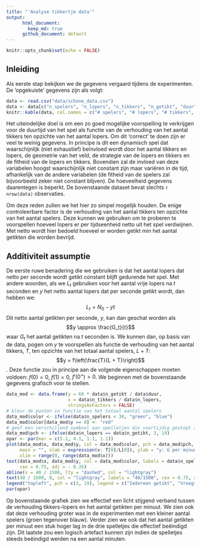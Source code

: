 ```yaml
---
title: "'Analyse tikkertje data'"
output:
      html_document:
        keep_md: true
      github_document: default
---
```


```r
knitr::opts_chunk$set(echo = FALSE)
```
## Inleiding

Als eerste stap bekijken we de gegevens vergaard tijdens de experimenten. De 'opgekuiste' gegevens zijn als volgt:

```r
data <- read.csv("data/schone_data.csv")
data <- data[c("n_spelers", "n_lopers", "n_tikkers", "n_getikt", "duur")]
knitr::kable(data, col.names = c("# spelers", "# lopers", "# tikkers", "# getikt", "duur [sec]"))
```

Het uiteindelijke doel is om een zo goed mogelijke voorspelling te verkrijgen voor de duurtijd van het spel als functie van de verhouding van het aantal tikkers ten opzichte van het aantal lopers. Om dit 'correct' te doen zijn er veel te weinig gegevens. In principe is dit een dynamisch spel dat waarschijnlijk (niet exhaustief) beïnvloed wordt door het aantal tikkers en lopers, de geometrie van het veld, de strategie van de lopers en tikkers en de fitheid van de lopers en tikkers. Bovendien zal de invloed van deze variabelen hoogst waarschijnlijk niet constant zijn maar variëren in de tijd, afhankelijk van de andere variabelen (de fitheid van de spelers zal bijvoorbeeld zeker niet constant blijven). De hoeveelheid gegevens daarentegen is beperkt. De bovenstaande dataset bevat slechts `r nrow(data)` observaties.

Om deze reden zullen we het hier zo simpel mogelijk houden. De enige controleerbare factor is de verhouding van het aantal tikkers ten opzichte van het aantal spelers. Deze kunnen we gebruiken om te proberen te voorspellen hoeveel lopers er per tijdseenheid netto uit het spel verdwijnen. Met netto wordt hier bedoeld hoeveel er worden getikt min het aantal getikten die worden bevrijd.

## Additiviteit assumptie

De eerste ruwe benadering die we gebruiken is dat het aantal lopers dat netto per seconde wordt getikt constant blijft gedurende het spel. Met andere woorden, als we $L_t$ gebruiken voor het aantal vrije lopers na $t$ seconden en $y$ het netto aantal lopers dat per seconde getikt wordt, dan hebben we:
$$L_t = N_0-yt$$
Dit netto aantal getikten per seconde, $y$, kan dan geschat worden als
$$y \approx \frac{G_t}{t}$$
waar $G_t$ het aantal getikten na $t$ seconden is. We kunnen dan, op basis van de data, pogen om $y$ te voorspellen als functie de verhouding van het aantal tikkers, $T$, ten opzichte van het totaal aantal spelers, $L + T$:
$$y = f\left(\frac{T}{L + T}\right)$$.
Deze functie zou in principe aan de volgende eigenschappen moeten voldoen: $f\left(0\right) = 0$, $f\left(1\right) = 0$, $f'\left(0^+\right) > 0$. 
We beginnen met de bovenstaande gegevens grafisch voor te stellen.
```r
data_mod <- data.frame(y = 60 * data$n_getikt / data$duur,
                       x = data$n_tikkers / data$n_lopers,
                       stringsAsFactors = FALSE)
# kleur de punten in functie van het totaal aantal spelers
data_mod$color <- ifelse(data$n_spelers < 30, "green", "blue")
data_mod$color[data_mod$y == 0] <- "red"
# geef een verschillend symbool aan spelletjes die voortijdig gestopt zijn
data_mod$pch <- ifelse(data$n_lopers == data$n_getikt, 3, 19)
opar <- par(mar = c(5.1, 4.1, 1.1, 1.1))
plot(data_mod$x, data_mod$y, col = data_mod$color, pch = data_mod$pch,
     main = "", xlab = expression(x: T[0]/L[0]), ylab = "y: G per minuut",
     xlim = range(0, range(data_mod$x)))
text(data_mod$x, data_mod$y, col = data_mod$color, labels = data$n_spelers,
     cex = 0.75, adj = - 0.35)
abline(v = 40 / 1500, lty = "dashed", col = "lightgray")
text(40 / 1500, 0, col = "lightgray", labels = "40/1500", cex = 0.75, adj = -0.25)
legend("topleft", pch = c(3, 19), legend = c("Iedereen getikt", "Vroegtijdig gestopt"), bty = "n")
par(opar)
```
Op bovenstaande grafiek zien we effectief een licht stijgend verband tussen de verhouding tikkers-lopers en het aantal getikten per minuut. We zien ook dat deze verhouding groter was in de experimenten met een kleiner aantal spelers (groen tegenover blauw). Verder zien we ook dat het aantal getikten per minuut een stuk hoger lag in de drie spelletjes die effectief beëindigd zijn. Dit laatste zou een logisch artefact kunnen zijn indien de spelletjes steeds beëindigd werden na een aantal minuten. 



